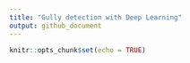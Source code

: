 ```yaml
---
title: "Gully detection with Deep Learning"
output: github_document
---
```


```r
knitr::opts_chunk$set(echo = TRUE)
```

